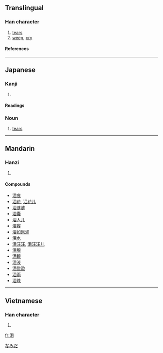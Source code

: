 {{see|淚}}

==Translingual==
===Han character===
{{Han char|rn=85|rad=水|as=05|sn=8|four=|canj=水月山 (EBU)}}
# [[tear]]s
# [[weep]], [[cry]]
====References====
{{Han ref|kx=0618.070|dkj=17318|hdz=31583.080|uh=6CEA|ud=27882}}
----
==Japanese==
===Kanji===
{{ja-kanji|grade=|rs=水05}}
# {{defn|Japanese}} 
====Readings====
{{ja-readings|on=[[るい]] (rui), [[れい]] (rei)|kun=[[なみだ]] (namida)}}

===Noun===
{{ja-noun|k|hira=なみだ|rom=namida}}

# [[tear]]s
[[Category:ja:Bodily fluids|なみだ]]
----

==Mandarin==
===Hanzi===
{{cmn-hanzi|tra=淚|pin=[[lèi]] (lei4)|wg=lei<sup>4</sup>}}
# {{defn|Mandarin}}

====Compounds====
*[[泪痕]]
*[[泪花]], [[泪花儿]]
*[[泪涟涟]]
*[[泪囊]]
*[[泪人儿]]
*[[泪容]]
*[[泪如泉涌]]
*[[泪水]]
*[[泪汪汪]], [[泪汪汪儿]]
*[[泪腺]]
*[[泪眼]]
*[[泪液]]
*[[泪盈盈]]
*[[泪雨]]
*[[泪珠]]
----
==Vietnamese==
===Han character===
{{vi-hantu|thớt}}
# {{defn|Vietnamese}}

[[fr:泪]]